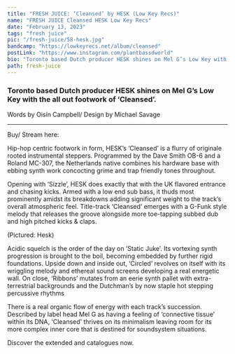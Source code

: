 ---
title: "FRESH JUICE: ‘Cleansed’ by HESK (Low Key Recs)"
name: "FRESH JUICE Cleansed HESK Low Key Recs"
date: "February 13, 2023"
tags: "fresh juice"
pic: "/fresh-juice/58-hesk.jpg"
bandcamp: "https://lowkeyrecs.net/album/cleansed"
postLink: "https://www.instagram.com/plantbassdworld"
bio: "Toronto based Dutch producer HESK shines on Mel G’s Low Key with the all out footwork of ‘Cleansed’."
path: fresh-juice
---

### Toronto based Dutch producer HESK shines on Mel G’s Low Key with the all out footwork of ‘Cleansed’.

<p className="smallText">Words by Oisín Campbell/ Design by Michael Savage</p>

<hr />

<BandCamp src="album=602797751" />

Buy/ Stream here: <HoverLink url="lowkeyrecs.net/album/cleansed" name="HESK / CLEANSED" external />

Hip-hop centric footwork in form, HESK’s ‘Cleansed’ is a flurry of originale rooted instrumental steppers. Programmed by the Dave Smith OB-6 and a Roland MC-307, the Netherlands native combines his hardware base with ebbing synth work concocting grime and trap friendly tones throughout.

Opening with ‘Sizzle’, HESK does exactly that with the UK flavored entrance and chasing kicks. Armed with a low end sub bass, it thuds most prominently amidst its breakdowns adding significant weight to the track’s overall atmospheric feel. Title-track ‘Cleansed’ emerges with a G-Funk style melody that releases the groove alongside more toe-tapping subbed dub and high pitched kicks & claps.

<Picture src="/fresh-juice/58-hesk-bw.png" alt="hesk cover pic" size={1200} />
<p className="smallText">(Pictured: Hesk)</p>

Acidic squelch is the order of the day on ‘Static Juke’. Its vortexing synth progression is brought to the boil, becoming embedded by further rigid foundations. Upside down and inside out, ‘Circled’ revolves on itself with its wriggling melody and ethereal sound screens developing a real energetic wall. On close, ‘Ribbons’ mutates from an eerie synth pallet with extra-terrestrial backgrounds and the Dutchman’s by now staple hot stepping percussive rhythms

There is a real organic flow of energy with each track’s succession. Described by label head Mel G as having a feeling of ‘connective tissue’ within its DNA, ‘Cleansed’ thrives on its minimalism leaving room for its more complex inner core that is destined for soundsystem situations.

Discover the extended <HoverLink url="hesk.bandcamp.com/" name="HESK" external /> and <HoverLink url="lowkeyrecs.net/" name="Low Key Recs" external /> catalogues now.
